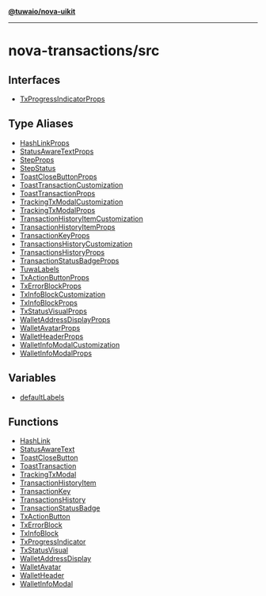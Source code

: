 [**@tuwaio/nova-uikit**](../../README.md)

***

# nova-transactions/src

## Interfaces

- [TxProgressIndicatorProps](interfaces/TxProgressIndicatorProps.md)

## Type Aliases

- [HashLinkProps](type-aliases/HashLinkProps.md)
- [StatusAwareTextProps](type-aliases/StatusAwareTextProps.md)
- [StepProps](type-aliases/StepProps.md)
- [StepStatus](type-aliases/StepStatus.md)
- [ToastCloseButtonProps](type-aliases/ToastCloseButtonProps.md)
- [ToastTransactionCustomization](type-aliases/ToastTransactionCustomization.md)
- [ToastTransactionProps](type-aliases/ToastTransactionProps.md)
- [TrackingTxModalCustomization](type-aliases/TrackingTxModalCustomization.md)
- [TrackingTxModalProps](type-aliases/TrackingTxModalProps.md)
- [TransactionHistoryItemCustomization](type-aliases/TransactionHistoryItemCustomization.md)
- [TransactionHistoryItemProps](type-aliases/TransactionHistoryItemProps.md)
- [TransactionKeyProps](type-aliases/TransactionKeyProps.md)
- [TransactionsHistoryCustomization](type-aliases/TransactionsHistoryCustomization.md)
- [TransactionsHistoryProps](type-aliases/TransactionsHistoryProps.md)
- [TransactionStatusBadgeProps](type-aliases/TransactionStatusBadgeProps.md)
- [TuwaLabels](type-aliases/TuwaLabels.md)
- [TxActionButtonProps](type-aliases/TxActionButtonProps.md)
- [TxErrorBlockProps](type-aliases/TxErrorBlockProps.md)
- [TxInfoBlockCustomization](type-aliases/TxInfoBlockCustomization.md)
- [TxInfoBlockProps](type-aliases/TxInfoBlockProps.md)
- [TxStatusVisualProps](type-aliases/TxStatusVisualProps.md)
- [WalletAddressDisplayProps](type-aliases/WalletAddressDisplayProps.md)
- [WalletAvatarProps](type-aliases/WalletAvatarProps.md)
- [WalletHeaderProps](type-aliases/WalletHeaderProps.md)
- [WalletInfoModalCustomization](type-aliases/WalletInfoModalCustomization.md)
- [WalletInfoModalProps](type-aliases/WalletInfoModalProps.md)

## Variables

- [defaultLabels](variables/defaultLabels.md)

## Functions

- [HashLink](functions/HashLink.md)
- [StatusAwareText](functions/StatusAwareText.md)
- [ToastCloseButton](functions/ToastCloseButton.md)
- [ToastTransaction](functions/ToastTransaction.md)
- [TrackingTxModal](functions/TrackingTxModal.md)
- [TransactionHistoryItem](functions/TransactionHistoryItem.md)
- [TransactionKey](functions/TransactionKey.md)
- [TransactionsHistory](functions/TransactionsHistory.md)
- [TransactionStatusBadge](functions/TransactionStatusBadge.md)
- [TxActionButton](functions/TxActionButton.md)
- [TxErrorBlock](functions/TxErrorBlock.md)
- [TxInfoBlock](functions/TxInfoBlock.md)
- [TxProgressIndicator](functions/TxProgressIndicator.md)
- [TxStatusVisual](functions/TxStatusVisual.md)
- [WalletAddressDisplay](functions/WalletAddressDisplay.md)
- [WalletAvatar](functions/WalletAvatar.md)
- [WalletHeader](functions/WalletHeader.md)
- [WalletInfoModal](functions/WalletInfoModal.md)

